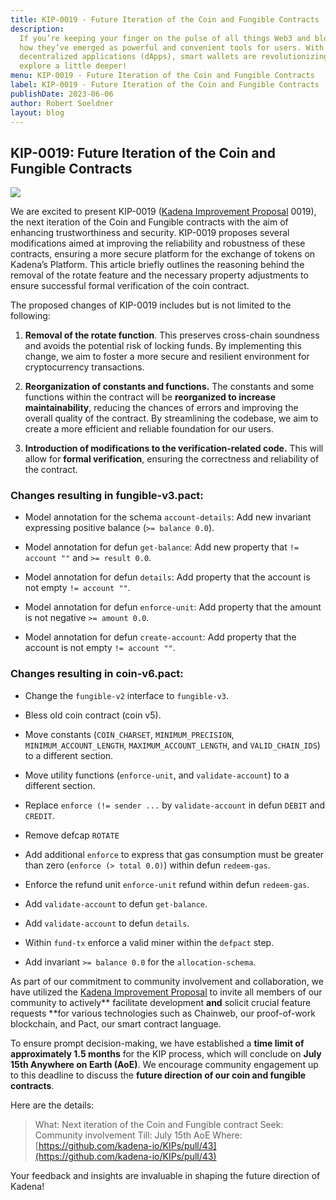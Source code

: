 ```yaml
---
title: KIP-0019 - Future Iteration of the Coin and Fungible Contracts
description:
  If you’re keeping your finger on the pulse of all things Web3 and blockchain, you’ve heard all about smart wallets and
  how they’ve emerged as powerful and convenient tools for users. With their ability to seamlessly interact with
  decentralized applications (dApps), smart wallets are revolutionizing the way we engage with digital assets. Let’s
  explore a little deeper!
menu: KIP-0019 - Future Iteration of the Coin and Fungible Contracts
label: KIP-0019 - Future Iteration of the Coin and Fungible Contracts
publishDate: 2023-06-06
author: Robert Soeldner
layout: blog
---
```


## KIP-0019: Future Iteration of the Coin and Fungible Contracts

![](/assets/blog/1_dDdOhCBy_d7PrAe-xm8E2w.webp)

We are excited to present KIP-0019
([Kadena Improvement Proposal](https://medium.com/r?url=https%3A%2F%2Fgithub.com%2Fkadena-io%2FKIPs) 0019), the next
iteration of the Coin and Fungible contracts with the aim of enhancing trustworthiness and security. KIP-0019 proposes
several modifications aimed at improving the reliability and robustness of these contracts, ensuring a more secure
platform for the exchange of tokens on Kadena’s Platform. This article briefly outlines the reasoning behind the removal
of the rotate feature and the necessary property adjustments to ensure successful formal verification of the coin
contract.

The proposed changes of KIP-0019 includes but is not limited to the following:

1.  **Removal of the rotate function**. This preserves cross-chain soundness and avoids the potential risk of locking
    funds. By implementing this change, we aim to foster a more secure and resilient environment for cryptocurrency
    transactions.

2.  **Reorganization of constants and functions.** The constants and some functions within the contract will be
    **reorganized to increase maintainability**, reducing the chances of errors and improving the overall quality of the
    contract. By streamlining the codebase, we aim to create a more efficient and reliable foundation for our users.

3.  **Introduction of modifications to the verification-related code.** This will allow for **formal verification**,
    ensuring the correctness and reliability of the contract.

### Changes resulting in fungible-v3.pact:

- Model annotation for the schema `account-details`: Add new invariant expressing positive balance (`>= balance 0.0`).

- Model annotation for defun `get-balance`: Add new property that `!= account ""` and `>= result 0.0`.

- Model annotation for defun `details`: Add property that the account is not empty `!= account ""`.

- Model annotation for defun `enforce-unit`: Add property that the amount is not negative `>= amount 0.0`.

- Model annotation for defun `create-account`: Add property that the account is not empty `!= account ""`.

### Changes resulting in coin-v6.pact:

- Change the `fungible-v2` interface to `fungible-v3`.

- Bless old coin contract (coin v5).

- Move constants (`COIN_CHARSET`, `MINIMUM_PRECISION`, `MINIMUM_ACCOUNT_LENGTH`, `MAXIMUM_ACCOUNT_LENGTH`, and
  `VALID_CHAIN_IDS`) to a different section.

- Move utility functions (`enforce-unit`, and `validate-account`) to a different section.

- Replace `enforce (!= sender ...` by `validate-account` in defun `DEBIT` and `CREDIT`.

- Remove defcap `ROTATE`

- Add additional `enforce` to express that gas consumption must be greater than zero (`enforce (> total 0.0)`) within
  defun `redeem-gas`.

- Enforce the refund unit `enforce-unit` refund within defun `redeem-gas`.

- Add `validate-account` to defun `get-balance`.

- Add `validate-account` to defun `details`.

- Within `fund-tx` enforce a valid miner within the `defpact` step.

- Add invariant `>= balance 0.0` for the `allocation-schema`.

As part of our commitment to community involvement and collaboration, we have utilized the
[Kadena Improvement Proposal](https://medium.com/r?url=https%3A%2F%2Fgithub.com%2Fkadena-io%2FKIPs) to invite all
members of our community to actively** facilitate development **and** solicit crucial feature requests **for various
technologies such as Chainweb, our proof-of-work blockchain, and Pact, our smart contract language.

To ensure prompt decision-making, we have established a **time limit of approximately 1.5 months** for the KIP process,
which will conclude on **July 15th Anywhere on Earth (AoE)**. We encourage community engagement up to this deadline to
discuss the **future direction of our coin and fungible contracts**.

Here are the details:

> What: Next iteration of the Coin and Fungible contract Seek: Community involvement Till: July 15th AoE Where:
> [https://github.com/kadena-io/KIPs/pull/43](https://github.com/kadena-io/KIPs/pull/43)

Your feedback and insights are invaluable in shaping the future direction of Kadena!
